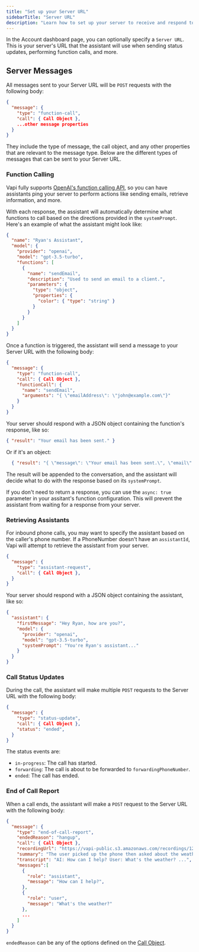 ```yaml
---
title: "Set up your Server URL"
sidebarTitle: "Server URL"
description: "Learn how to set up your server to receive and respond to messages from Vapi."
---
```


In the Account dashboard page, you can optionally specify a `Server URL`. This is your server's URL that the assistant will use when sending status updates, performing function calls, and more.

## Server Messages

All messages sent to your Server URL will be `POST` requests with the following body:

```json
{
  "message": {
    "type": "function-call",
    "call": { Call Object },
    ...other message properties
  }
}
```

They include the type of message, the call object, and any other properties that are relevant to the message type. Below are the different types of messages that can be sent to your Server URL.

### Function Calling

Vapi fully supports [OpenAI's function calling API](https://platform.openai.com/docs/guides/gpt/function-calling), so you can have assistants ping your server to perform actions like sending emails, retrieve information, and more.

With each response, the assistant will automatically determine what functions to call based on the directions provided in the `systemPrompt`. Here's an example of what the assistant might look like:

```json
{
  "name": "Ryan's Assistant",
  "model": {
    "provider": "openai",
    "model": "gpt-3.5-turbo",
    "functions": [
      {
        "name": "sendEmail",
        "description": "Used to send an email to a client.",
        "parameters": {
          "type": "object",
          "properties": {
            "color": { "type": "string" }
          }
        }
      }
    ]
  }
}
```

Once a function is triggered, the assistant will send a message to your Server URL with the following body:

```json
{
  "message": {
    "type": "function-call",
    "call": { Call Object },
    "functionCall": {
      "name": "sendEmail",
      "arguments": "{ \"emailAddress\": \"john@example.com\"}"
    }
  }
}
```

Your server should respond with a JSON object containing the function's response, like so:

```json
{ "result": "Your email has been sent." }
```

Or if it's an object:

```json
  { "result": "{ \"message\": \"Your email has been sent.\", \"email\": \"test@email.com\" }" }
```

The result will be appended to the conversation, and the assistant will decide what to do with the response based on its `systemPrompt`.

If you don't need to return a response, you can use the `async: true` parameter in your assitant's function configuration. This will prevent the assistant from waiting for a response from your server.

### Retrieving Assistants

For inbound phone calls, you may want to specify the assistant based on the caller's phone number. If a PhoneNumber doesn't have an `assistantId`, Vapi will attempt to retrieve the assistant from your server.

```json
{
  "message": {
    "type": "assistant-request",
    "call": { Call Object },
  }
}
```

Your server should respond with a JSON object containing the assistant, like so:

```json
{
  "assistant": {
    "firstMessage": "Hey Ryan, how are you?",
    "model": {
      "provider": "openai",
      "model": "gpt-3.5-turbo",
      "systemPrompt": "You're Ryan's assistant..."
    }
  }
}
```

### Call Status Updates

During the call, the assistant will make multiple `POST` requests to the Server URL with the following body:

```json
{
  "message": {
    "type": "status-update",
    "call": { Call Object },
    "status": "ended",
  }
}
```

The status events are:

- `in-progress`: The call has started.
- `forwarding`: The call is about to be forwarded to `forwardingPhoneNumber`.
- `ended`: The call has ended.

### End of Call Report

When a call ends, the assistant will make a `POST` request to the Server URL with the following body:

```json
{
  "message": {
    "type": "end-of-call-report",
    "endedReason": "hangup",
    "call": { Call Object },
    "recordingUrl": "https://vapi-public.s3.amazonaws.com/recordings/1234.wav",
    "summary": "The user picked up the phone then asked about the weather...",
    "transcript": "AI: How can I help? User: What's the weather? ...",
    "messages":[
      {
        "role": "assistant",
        "message": "How can I help?",
      },
      {
        "role": "user",
        "message": "What's the weather?"
      },
      ...
    ]
  }
}
```

`endedReason` can be any of the options defined on the [Call Object](/api-reference/calls/get-call).

